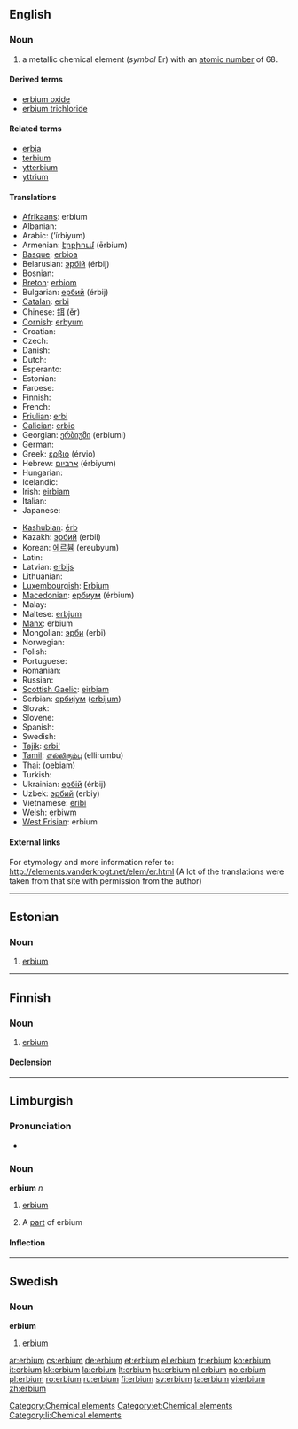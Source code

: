 {{also|Erbium}}
==English==
{{elements|Er|holmium|Ho|thulium|Tm}}

===Noun===
{{en-noun|-}}
{{wikipedia}}

# a metallic chemical element (''symbol'' Er) with an [[atomic number]] of 68.

====Derived terms====
* [[erbium oxide]]
* [[erbium trichloride]]

====Related terms====
* [[erbia]]
* [[terbium]]
* [[ytterbium]]
* [[yttrium]]

====Translations====
{{trans-top|chemical element}}
* [[Afrikaans]]: erbium
* Albanian: {{t-|sq|erbium|xs=Albanian}}
* Arabic: {{Arab|[[إربيوم]]}} (’írbiyum) {{m}}
* Armenian: [[էրբիում]] (ērbium)
* [[Basque]]: [[erbioa]]
* Belarusian: [[эрбiй]] (érbij) {{m}}
* Bosnian: {{t-|bs|erbij}}
* [[Breton]]: [[erbiom]]
* Bulgarian: [[ербий]] (érbij) {{m}}
* [[Catalan]]: [[erbi]]
* Chinese: [[鉺]] (ěr)
* [[Cornish]]: [[erbyum]]
* Croatian: {{t-|hr|erbij}}
* Czech: {{t+|cs|erbium}}
* Danish: {{t-|da|erbium}}
* Dutch: {{t+|nl|erbium|n}}
* Esperanto: {{t-|eo|erbio|xs=Esperanto}}
* Estonian: {{t-|et|erbium}}
* Faroese: {{t-|fo|erbium|xs=Faroese}}
* Finnish: {{t+|fi|erbium}}
* French: {{t+|fr|erbium|m}}
* [[Friulian]]: [[erbi]]
* [[Galician]]: [[erbio]]
* Georgian: [[ერბიუმი]] (erbiumi)
* German: {{t+|de|Erbium|n}}
* Greek: [[έρβιο]] (érvio) {{n}}
* Hebrew: [[ארביום]] (érbiyum)
* Hungarian: {{t+|hu|erbium}}
* Icelandic: {{t+|is|erbín}}
* Irish: [[eirbiam]]
* Italian: {{t-|it|erbio|m}}
* Japanese: {{t+|ja|エルビウム|tr=erubiumu|sc=Jpan}}
{{trans-mid}}
* [[Kashubian]]: [[érb]]
* Kazakh: [[эрбий]] (erbii)
* Korean: [[에르븀]] (ereubyum)
* Latin: {{t+|la|erbium}}
* Latvian: [[erbijs]]
* Lithuanian: {{t+|lt|erbis|xs=Lithuanian}}
* [[Luxembourgish]]: [[Erbium]]
* [[Macedonian]]: [[ербиум]] (érbium) {{m}}
* Malay: {{t-|ms|erbium|xs=Malay}}
* Maltese: [[erbjum]]
* [[Manx]]: erbium
* Mongolian: [[эрби]] (erbi)
* Norwegian: {{t+|no|erbium}}
* Polish: {{t+|pl|erb|m}}
* Portuguese: {{t+|pt|érbio|m}}
* Romanian: {{t+|ro|erbiu|n}}
* Russian: {{t+|ru|эрбий|m|tr=érbij|sc=Cyrl}}
* [[Scottish Gaelic]]: [[eirbiam]]
* Serbian: [[ербиjум]] ([[erbijum]]) {{m}}
* Slovak: {{t-|sk|erbium}}
* Slovene: {{t+|sl|erbij}}
* Spanish: {{t+|es|erbio|m}}
* Swedish: {{t+|sv|erbium}}
* [[Tajik]]: [[erbi']]
* [[Tamil]]: [[எல்லிரும்பு]] (ellirumbu)
* Thai: {{Thai|[[เออร์เบียม]]}} (oebiam)
* Turkish: {{t+|tr|erbiyum}}
* Ukrainian: [[ербiй]] (érbij) {{m}}
* Uzbek: [[эрбий]] (erbiy)
* Vietnamese: [[eribi]]
* Welsh: [[erbiwm]]
* [[West Frisian]]: erbium
{{trans-bottom}}

====External links====
For etymology and more information refer to:
http://elements.vanderkrogt.net/elem/er.html
(A lot of the translations were taken from that site with permission from the author)

[[Category:Chemical elements]]

----

==Estonian==

===Noun===
{{infl|et|noun}}

# [[#English|erbium]]

[[Category:et:Chemical elements]]

----

==Finnish==
{{wikipedia|lang=fi}}

===Noun===
{{infl|fi|noun}}

# {{element|lang=fi}} [[#English|erbium]]

====Declension====
{{fi-decl-risti|erbium}}

----

==Limburgish==

===Pronunciation===
* {{IPA|[ˈæ˨ʁbjɔ˧m]|lang=li}}

===Noun===
'''erbium''' ''n''

# {{uncountable|lang=li}} [[erbium#English|erbium]]
# A [[part]] of erbium

====Inflection====
{{li-noun-um|erbi}}

[[Category:li:Chemical elements]]

----

==Swedish==

===Noun===
{{sv-noun-unc-irreg-n|2=erbiet}}
'''erbium'''

# {{element|lang=sv}} [[#English|erbium]]

[[ar:erbium]]
[[cs:erbium]]
[[de:erbium]]
[[et:erbium]]
[[el:erbium]]
[[fr:erbium]]
[[ko:erbium]]
[[it:erbium]]
[[kk:erbium]]
[[la:erbium]]
[[lt:erbium]]
[[hu:erbium]]
[[nl:erbium]]
[[no:erbium]]
[[pl:erbium]]
[[ro:erbium]]
[[ru:erbium]]
[[fi:erbium]]
[[sv:erbium]]
[[ta:erbium]]
[[vi:erbium]]
[[zh:erbium]]